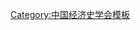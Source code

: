 {{Navbox
| name   = 中国经济史学会第七届理事会
| title  = [[中国经济史学会]]第七届理事会
| above  = 2016年7月－
| bodyclass = hlist
| group1 = 名誉会长
| list1  = 
* [[经君健]]
* [[董志凯]]
* [[刘兰兮]]
* [[王洛林]]
* [[郑学檬]]
* [[赵德馨]]
| group2 = 会长
| list2  = [[魏明孔]]
| group3 = 副会长
| list3  = 
* [[陈锋|陈　锋]]
* [[戴建兵]]
* [[郑有贵]]
* [[李毅|李　毅]]
| group4 = 秘书长
| list4  = [[隋福民]]
| group5 = 副秘书长
| list5  = 
* [[苏金花]]
* [[袁为鹏]]
* [[肜新春]]
* [[倪月菊]]
| group6 = 顾问
| list6  = 
* [[陈支平]]
* [[李伯重]]
* [[武力|武　力]]
* [[韩毅|韩　毅]]
* [[陈争平]]
* [[马敏|马　敏]]
* [[陈春声]]
}}<noinclude>
{{collapsible option}}
[[Category:中国经济史学会模板]]
</noinclude>